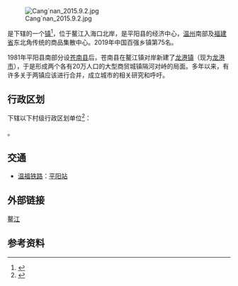 {{中国乡级行政区
|景观照片文件名 = Ou`nan Bridge-1 2015.8.24.jpg
|景观照片描述 = 連接鰲江鎮與[[龍港市|龍港市]]的[[甌南大橋|甌南大橋]]
|汉语拼音 = 
|其他语言 = 
|其他语言名称 = 
|旧称 = 
|地名出处 = 
|位置图文件名 = 
|位置图描述 = 
|自定义图片= 
|建置时间 = 1933
|政府驻地 = 
|毗邻 = 
|总面积 = 196.28平方千米
|总人口 = 25万
|总人口年份 = 
|户籍人口 = 
|户籍人口年份 = 
|常住人口 = 
|常住人口年份 = 
|人口密度 = 
|GDP = 100.1亿元
|GDP年份 = 2013
|邮政编码 = 
|电话区号 = 577
|官方网站 = 
|网站名称 = 
}}
[[File:Cang`nan_2015.9.2.jpg|thumb]]

'''{{PAGENAMEBASE}}'''是{{PRC admin/fullname|33/03/26/101/000|3}}下辖的一个[[行政建制镇|镇]]<ref>{{PRC admin/ref sgc|{{PRC admin/parent|33/03/26/101/000}}}}</ref>，位于鳌江入海口北岸，是平阳县的经济中心，[[温州|温州]]南部及[[福建省|福建省]]东北角传统的商品集散中心。2019年中国百强乡镇第75名。

1981年平阳县南部分设[[苍南县|苍南县]]后，苍南县在鳌江镇对岸新建了[[龙港镇|龙港镇]]（现为[[龙港市|龙港市]]），于是形成两个各有20万人口的大型商贸城镇隔河对峙的局面。多年以来，有许多关于两镇应该进行合并，成立城市的相关研究和呼吁。

== 行政区划 ==
{{PAGENAMEBASE}}下辖以下村级行政区划单位<ref>{{PRC admin/ref sgc|33/03/26/101/000}}</ref>：

{{PRC admin/children|33/03/26/101/000}}。

== 交通 ==
* {{rint|cn|rail}}[[温福铁路|温福铁路]]：[[平阳站|平阳站]]

== 外部链接 ==
[http://www.zjpy.gov.cn/col/col1256825/index.html 鳌江]

== 参考资料 ==
{{reflist}}

{{PRC admin/navcat|33/03/26/101/000}}